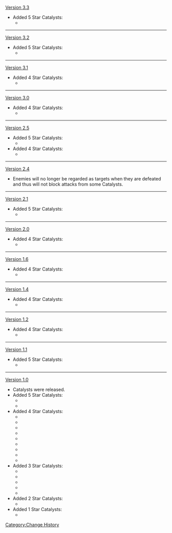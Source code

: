 [[Version 3.3]]
*Added 5 Star Catalysts:
**{{Item|Tulaytullah's Remembrance|20|type=weapon}}
----
[[Version 3.2]]
*Added 5 Star Catalysts:
**{{Item|A Thousand Floating Dreams|20|type=weapon}}
----
[[Version 3.1]]
*Added 4 Star Catalysts:
**{{Item|Wandering Evenstar|20|type=weapon}}
----
[[Version 3.0]]
*Added 4 Star Catalysts:
**{{Item|Fruit of Fulfillment|20|type=weapon}}
----
[[Version 2.5]]
* Added 5 Star Catalysts:
** {{Item|Kagura's Verity|20|type=weapon}}
* Added 4 Star Catalysts:
** {{Item|Oathsworn Eye|20|type=weapon}}
----
[[Version 2.4]]
* Enemies will no longer be regarded as targets when they are defeated and thus will not block attacks from some Catalysts.
----
[[Version 2.1]]
*Added 5 Star Catalysts:
**{{Item|Everlasting Moonglow|20|type=weapon}}
----
[[Version 2.0]]
*Added 4 Star Catalysts:
**{{Item|Hakushin Ring|20|type=weapon}}
----
[[Version 1.6]]
*Added 4 Star Catalysts:
**{{Item|Dodoco Tales|20|type=weapon}}
----
[[Version 1.4]]
*Added 4 Star Catalysts:
**{{Item|Wine and Song|20|type=weapon}}
----
[[Version 1.2]]
*Added 4 Star Catalysts:
**{{Item|Frostbearer|20|type=weapon}}
----
[[Version 1.1]]
*Added 5 Star Catalysts:
**{{Item|Memory of Dust|20|type=weapon}}
----
[[Version 1.0]]
*Catalysts were released.
*Added 5 Star Catalysts:
**{{Item|Lost Prayer to the Sacred Winds|20|type=weapon}}
**{{Item|Skyward Atlas|20|type=weapon}}
*Added 4 Star Catalysts:
**{{Item|Blackcliff Agate|20|type=weapon}}
**{{Item|Eye of Perception|20|type=weapon}}
**{{Item|Favonius Codex|20|type=weapon}}
**{{Item|Mappa Mare|20|type=weapon}}
**{{Item|Prototype Amber|20|type=weapon}}
**{{Item|Royal Grimoire|20|type=weapon}}
**{{Item|Sacrificial Fragments|20|type=weapon}}
**{{Item|Solar Pearl|20|type=weapon}}
**{{Item|The Widsith|20|type=weapon}}
*Added 3 Star Catalysts:
**{{Item|Emerald Orb|20|type=weapon}}
**{{Item|Magic Guide|20|type=weapon}}
**{{Item|Otherworldly Story|20|type=weapon}}
**{{Item|Thrilling Tales of Dragon Slayers|20|type=weapon}}
**{{Item|Twin Nephrite|20|type=weapon}}
*Added 2 Star Catalysts:
**{{Item|Pocket Grimoire|20|type=weapon}}
*Added 1 Star Catalysts:
**{{Item|Apprentice's Notes|20|type=weapon}}
<noinclude>
[[Category:Change History]]
</noinclude>